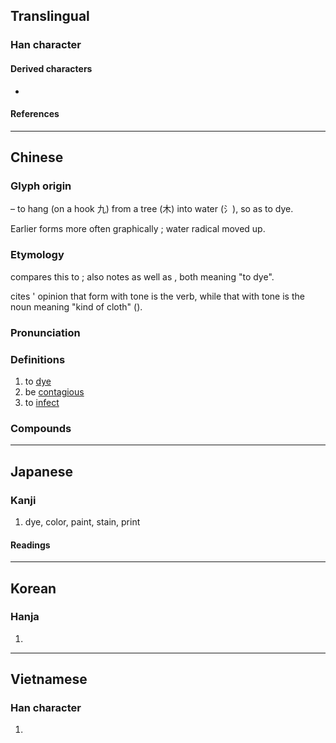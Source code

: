 {{character info/new}}
==Translingual==

===Han character===
{{Han char|rn=75|rad=木|as=05|sn=9|four=34904|canj=END|ids=⿱氿木(GJKV),⿱氿𣎳(HT)}}

====Derived characters====
* {{l|mul|[[媣]], [[𫽦]], [[蒅]], [[𩃵]]}}

====References====
{{Han ref|kx=0519.040|dkj=14621|dj=0907.030|hdz=21188.070|uh=67D3}}

----

==Chinese==
{{zh-forms}}

===Glyph origin===
{{Han etym}}
{{Han compound|水|alt1=氵|t1=water|九|t2=hook|木|t3=tree|ls=ic}} – to hang (on a hook 九) from a tree (木) into water (氵), so as to dye.

Earlier forms more often graphically {{Han compound|氵|杂}}; water radical moved up.

===Etymology===
{{zh-ref|Coblin (1986)}} compares this to {{cog|bo|tr=nyams-pa|t=be stained, tarnished, spoiled}}; {{zh-ref|Pan (1987)}} also notes {{cog|tai-pro|*ɲuɔmᴬ}} as well as {{cog|vi|nhuộm}}, both meaning "to dye". 

{{zh-ref|Schuessler (2007)}} cites {{zh-ref|Downer (1986)}}' opinion that form with {{zh-l|上}} tone is the verb, while that with {{zh-l|去}} tone is the noun meaning "kind of cloth" ({{w|Lǐjì}}).

===Pronunciation===
{{zh-pron
|m=rǎn
|c=jim5
|mn=qz,tp,xm:liám/kh,zz:jiám/ní
|mn_note=liám/jiám - literary; ní - vernacular
|mn-t=riam2/riem2/ni2
|mn-t_note=riam2/riem2 - literary (riem2 - Chaozhou); ni2 - vernacular
|mc=y
|oc=y
|ma=Zh-ran.ogg
|cat=v
}}

===Definitions===
{{zh-hanzi}}

# to [[dye]]
# be [[contagious]]
# to [[infect]]

===Compounds===
{{zh-der|傳染來源|一塵不染|印染|感染症|不染纖塵|交叉感染|傳染原|性染色體|傳染途徑|感染|噪音汙染|二次汙染|傳染力|傳染|媒染劑|大氣汙染|塵埃傳染|二次感染|傳染病|命染黃沙|合成染料|土壤汙染|愛染|尿道感染|作染|染渲|滃染|染指於鼎|染指|放射汙染|操觚染翰|海水汙染|染絲之變|環境汙染|染習|日漸月染|接觸傳染|染風習俗|染缸|烘染|汙染|染畫|染病|空氣汙染|染干|染翰操觚|染人|染翰|油汙染|目擩耳染|渲染|浸染|染指垂涎|病染膏肓|汙染物|染汙|熏染|火染旛竿|染髮|熱汙染|空氣傳染|染色體|濡染|潛伏感染|漸染|漂染|水汙染|沾染|染料|染翰操紙|染坊|日濡月染|目染耳濡|染革|染化|染色|有染|核汙染|飛沫傳染|點染雲煙|習染|荏染|紡染|絞染|霑染|點染|香染|纖塵不染|飛文染翰|薰染|耳染目濡|陶染|面染|青蠅染白|軋染|隱性傳染|耳濡目染|遷染|院內感染|見聞習染|蠟染}}

{{zh-cat|Elementary}}

----

==Japanese==

===Kanji===
{{ja-kanji|grade=6|rs=木05}}

# dye, color, paint, stain, print

====Readings====
{{ja-readings
|goon=ねん
|kanon=ぜん
|kanyoon=せん
|kun=し-み, そ-める, し-みる, そ-まる
}}

----

==Korean==

===Hanja===
{{ko-hanja|hangeul=[[염]]|eumhun=|rv=yeom|mr=yŏm|y=yem}}

# {{defn|lang=ko|sort=木05}}

----

==Vietnamese==

===Han character===
{{vi-hantu|[[nhuộm]], [[nhẹm]], [[nhiễm]], [[nhuốm]], [[ruộm]], [[vẩn]]|rs=木05}}

# {{defn|lang=vi|sort=木05}}